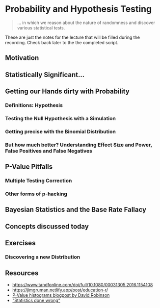 # Probability and Hypothesis Testing

> ... in which we reason about the nature of randomness and
  discover various statistical tests.

::: { .alert .alert-info}
These are just the notes for the lecture that
will be filled during the recording.
Check back later to the the completed script.
:::

<!-- ::: {.video-container} -->
<!-- <iframe class="video" src="https://www.youtube.com/embed/lwnZaHczseA?vq=hd1080" allowfullscreen></iframe> -->
<!-- ::: -->

## Motivation

## Statistically Significant...

## Getting our Hands dirty with Probability

### Definitions: Hypothesis

### Testing the Null Hypothesis with a Simulation

### Getting precise with the Binomial Distribution

### But how much better? Understanding Effect Size and Power, False Positives and False Negatives

## P-Value Pitfalls

### Multiple Testing Correction

### Other forms of p-hacking

## Bayesian Statistics and the Base Rate Fallacy

## Concepts discussed today

## Exercises

### Discovering a new Distribution

## Resources

- <https://www.tandfonline.com/doi/full/10.1080/00031305.2016.1154108>
- <https://jimgruman.netlify.app/post/education-r/>
- [P-Value histograms blogpost by David Robinson](http://varianceexplained.org/statistics/interpreting-pvalue-histogram/)
- ["Statistics done wrong"](https://www.statisticsdonewrong.com/)


